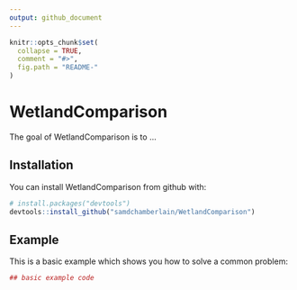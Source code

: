 ```yaml
---
output: github_document
---
```


<!-- README.md is generated from README.Rmd. Please edit that file -->

```r
knitr::opts_chunk$set(
  collapse = TRUE,
  comment = "#>",
  fig.path = "README-"
)
```

# WetlandComparison

The goal of WetlandComparison is to ...

## Installation

You can install WetlandComparison from github with:

```r
# install.packages("devtools")
devtools::install_github("samdchamberlain/WetlandComparison")
```

## Example

This is a basic example which shows you how to solve a common problem:

```r
## basic example code
```
